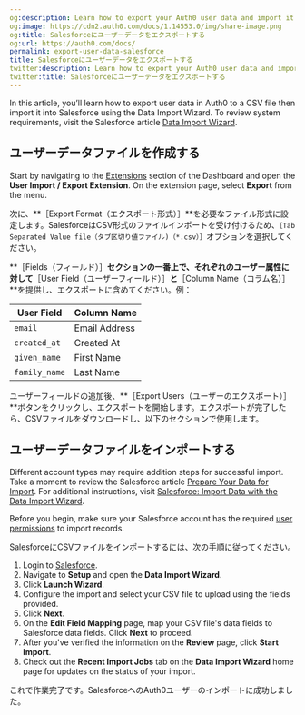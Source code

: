 ```yaml
---
og:description: Learn how to export your Auth0 user data and import it into Salesforce.
og:image: https://cdn2.auth0.com/docs/1.14553.0/img/share-image.png
og:title: Salesforceにユーザーデータをエクスポートする
og:url: https://auth0.com/docs/
permalink: export-user-data-salesforce
title: Salesforceにユーザーデータをエクスポートする
twitter:description: Learn how to export your Auth0 user data and import it into Salesforce.
twitter:title: Salesforceにユーザーデータをエクスポートする
---
```


In this article, you’ll learn how to export user data in Auth0 to a CSV file then import it into Salesforce using the Data Import Wizard. To review system requirements, visit the Salesforce article [Data Import Wizard](https://help.salesforce.com/articleView?id=data_import_wizard.htm).

## ユーザーデータファイルを作成する

Start by navigating to the [Extensions](https://manage.auth0.com/#/extensions) section of the Dashboard and open the **User Import / Export Extension**. On the extension page, select **Export** from the menu.

次に、**［Export Format（エクスポート形式）］**を必要なファイル形式に設定します。SalesforceはCSV形式のファイルインポートを受け付けるため、`［Tab Separated Value file（タブ区切り値ファイル)（*.csv）］`オプションを選択してください。

**［Fields（フィールド）］**セクションの一番上で、それぞれのユーザー属性に対して**［User Field（ユーザーフィールド）］**と**［Column Name（コラム名）］**を提供し、エクスポートに含めてください。例：

<table class="table"><thead>
<tr>
<th>User Field</th>
<th>Column Name</th>
</tr>
</thead>
<tbody>
<tr>
<td><code>email</code></td>
<td>Email Address</td>
</tr>
<tr>
<td><code>created_at</code></td>
<td>Created At</td>
</tr>
<tr>
<td><code>given_name</code></td>
<td>First Name</td>
</tr>
<tr>
<td><code>family_name</code></td>
<td>Last Name</td>
</tr>
</tbody>
</table>

ユーザーフィールドの追加後、**［Export Users（ユーザーのエクスポート）］**ボタンをクリックし、エクスポートを開始します。エクスポートが完了したら、CSVファイルをダウンロードし、以下のセクションで使用します。

## ユーザーデータファイルをインポートする

Different account types may require addition steps for successful import. Take a moment to review the Salesforce article [Prepare Your Data for Import](https://help.salesforce.com/articleView?id=import_prepare.htm). For additional instructions, visit [Salesforce: Import Data with the Data Import Wizard](https://help.salesforce.com/articleView?id=import_with_data_import_wizard.htm).

Before you begin, make sure your Salesforce account has the required [user permissions](https://help.salesforce.com/articleView?id=faq_import_general_permissions.htm) to import records.

SalesforceにCSVファイルをインポートするには、次の手順に従ってください。

1. Login to [Salesforce](https://login.salesforce.com/).
2. Navigate to **Setup** and open the **Data Import Wizard**.
3. Click **Launch Wizard**.
4. Configure the import and select your CSV file to upload using the fields provided.
5. Click **Next**.
6. On the **Edit Field Mapping** page, map your CSV file's data fields to Salesforce data fields. Click **Next** to proceed.
7. After you've verified the information on the **Review** page, click **Start Import**.
8. Check out the **Recent Import Jobs** tab on the **Data Import Wizard** home page for updates on the status of your import.

これで作業完了です。SalesforceへのAuth0ユーザーのインポートに成功しました。